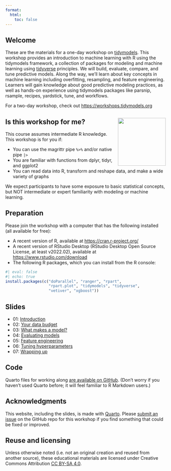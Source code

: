 ```yaml
---
format:
  html:
    toc: false
---
```


## Welcome

These are the materials for a one-day workshop on [tidymodels](https://www.tidymodels.org/). This workshop provides an introduction to machine learning with R using the tidymodels framework, a collection of packages for modeling and machine learning using [tidyverse](https://www.tidyverse.org/) principles. We will build, evaluate, compare, and tune predictive models. Along the way, we'll learn about key concepts in machine learning including overfitting, resampling, and feature engineering. Learners will gain knowledge about good predictive modeling practices, as well as hands-on experience using tidymodels packages like parsnip, rsample, recipes, yardstick, tune, and workflows.

For a two-day workshop, check out <https://workshops.tidymodels.org>

## Is this workshop for me? <img src="slides/images/parsnip-flagger.jpg" align="right" height="150"/>

This course assumes intermediate R knowledge. This workshop is for you if:

-   You can use the magrittr pipe `%>%` and/or native pipe `|>`
-   You are familiar with functions from dplyr, tidyr, and ggplot2
-   You can read data into R, transform and reshape data, and make a wide variety of graphs

We expect participants to have some exposure to basic statistical concepts, but NOT intermediate or expert familiarity with modeling or machine learning.

## Preparation

Please join the workshop with a computer that has the following installed (all available for free):

-   A recent version of R, available at <https://cran.r-project.org/>
-   A recent version of RStudio Desktop (RStudio Desktop Open Source License, at least v2022.02), available at <https://www.rstudio.com/download>
-   The following R packages, which you can install from the R console:

```r
#| eval: false
#| echo: true
install.packages(c("doParallel", "ranger", "rpart", 
                   "rpart.plot", "tidymodels", "tidyverse",
                   "vetiver", "xgboost"))
```

## Slides

-   01: [Introduction](slides/01-introduction.html)
-   02: [Your data budget](slides/02-data-budget.html)
-   03: [What makes a model?](slides/03-what-makes-a-model.html)
-   04: [Evaluating models](slides/04-evaluating-models.html)
-   05: [Feature engineering](slides/05-feature-engineering.html)
-   06: [Tuning hyperparameters](slides/06-tuning-hyperparameters.html)
-   07: [Wrapping up](slides/07-wrapping-up.html)

## Code

Quarto files for working along [are available on GitHub](https://github.com/juliasilge/tidymodels-tutorial/tree/main/classwork). (Don't worry if you haven't used Quarto before; it will feel familiar to R Markdown users.)


## Acknowledgments {.appendix}

This website, including the slides, is made with [Quarto](https://quarto.org/). Please [submit an issue](https://github.com/juliasilge/tidymodels-tutorial/issues) on the GitHub repo for this workshop if you find something that could be fixed or improved.

## Reuse and licensing {.appendix}

Unless otherwise noted (i.e. not an original creation and reused from another source), these educational materials are licensed under Creative Commons Attribution [CC BY-SA 4.0](https://creativecommons.org/licenses/by-sa/4.0/).
